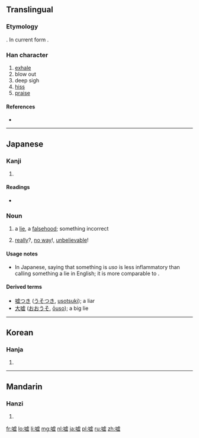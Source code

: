 {{also|噓}}
==Translingual==
{{zh-forms|嘘|[[噓]]}}

===Etymology===
{{Han simp|噓|f=虛|t=虚}}. In current form {{Han compound|口|t1=mouth|虚}}.

===Han character===
{{Han char|rn=30|rad=口|as=11|sn=14|four=|canj=口卜心金 (RYPC)}}

# [[exhale]]
# blow out
# deep sigh
# [[hiss]]
# [[praise]]

====References====
* {{Han ref|kx=0206.100|hdz=10675.120|uh=5618|ud=22040}}

----

==Japanese==

===Kanji===
{{ja-kanji|grade=|rs=口11}}

# {{defn|lang=ja|sort=口11}}

====Readings====
* {{ja-readings|on=[[きょ]] (kyo)|kun=[[ふく]] (fuku), [[うそ]] (uso)}}

===Noun===
{{ja-noun|k|hira=うそ|rom=uso}}

# a [[lie]], a [[falsehood]]; something incorrect
# {{context|slang|lang=ja|skey=うそ}} [[really]]?, [[no way]]!, [[unbelievable]]!

====Usage notes====
* In Japanese, saying that something is ''uso'' is less inflammatory than calling something a lie in English; it is more comparable to {{term|fib|lang=en}}.

====Derived terms====
* [[嘘つき]] ([[うそつき]], [[usotsuki]]); a liar
* [[大嘘]] ([[おおうそ]], [[ōuso]]); a big lie

----

==Korean==

===Hanja===
{{ko-hanja|hangeul=허|rv=heo|mr=hŏ}}

# {{defn|lang=ko|sort=口11}}

----

==Mandarin==

===Hanzi===
{{cmn-hanzi|tra=噓|pin=[[xū]] ([[xu1]])|wg=hsü<sup>1</sup>}}

# {{defn|lang=cmn|sort=口11}}

[[fr:嘘]]
[[lo:嘘]]
[[li:嘘]]
[[mg:嘘]]
[[nl:嘘]]
[[ja:嘘]]
[[pl:嘘]]
[[ru:嘘]]
[[zh:嘘]]